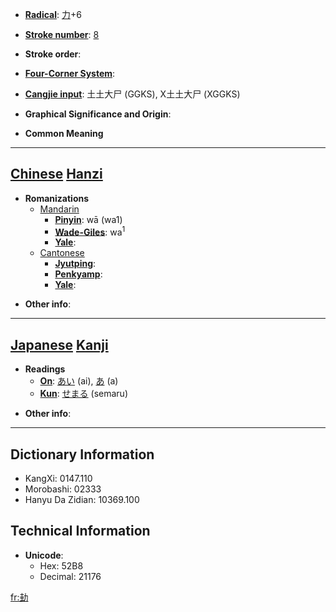* '''[[Wiktionary:Chinese radical index| Radical]]''': [[Wiktionary:Chinese radical index 力|力]]+6

* '''[[Wiktionary:Chinese total strokes index|Stroke number]]''': [[Wiktionary:Chinese total strokes index 8|8]]

* '''Stroke order''': 

* '''[[Wiktionary:Chinese four corner index|Four-Corner System]]''': 

* '''[[Wiktionary:Chinese Cangjie index|Cangjie input]]''': 土土大尸 (GGKS), X土土大尸 (XGGKS)

* '''Graphical Significance and Origin''': 

* '''Common Meaning'''

----

== [[Chinese]] [[Hanzi]] ==

* '''Romanizations'''
** [[Mandarin]]
*** '''[[Pinyin]]''': wā (wa1)
*** '''[[Wade-Giles]]''': wa<sup>1</sup>
*** '''[[Yale]]''': 
**[[Cantonese]]
***'''[[Jyutping]]''':
***'''[[Penkyamp]]''': 
***'''[[Yale]]''': 

* '''Other info''': 

----

== [[Japanese]] [[Kanji]] ==

* '''Readings'''
** '''[[On]]''': [[あい]] (ai), [[あ]] (a)
** '''[[Kun]]''': [[せまる]] (semaru)

* '''Other info''':  

----

== Dictionary Information ==

* KangXi: 0147.110
* Morobashi: 02333
* Hanyu Da Zidian: 10369.100

== Technical Information ==

* '''Unicode''':
** Hex: 52B8
** Decimal: 21176

[[fr:劸]]